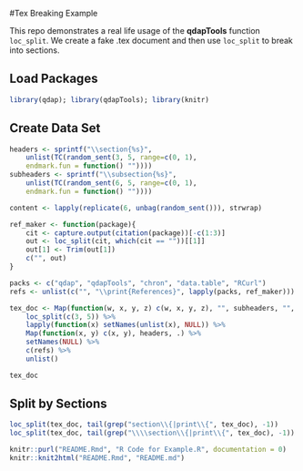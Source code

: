 #Tex Breaking Example

This repo demonstrates a real life usage of the **qdapTools** function `loc_split`.  We create a fake .tex document and then use `loc_split` to break into sections.

## Load Packages

```r
library(qdap); library(qdapTools); library(knitr)
```

## Create Data Set
```r
headers <- sprintf("\\section{%s}", 
    unlist(TC(random_sent(3, 5, range=c(0, 1), 
    endmark.fun = function() ""))))
subheaders <- sprintf("\\subsection{%s}", 
    unlist(TC(random_sent(6, 5, range=c(0, 1), 
    endmark.fun = function() ""))))

content <- lapply(replicate(6, unbag(random_sent())), strwrap)

ref_maker <- function(package){
    cit <- capture.output(citation(package))[-c(1:3)]
    out <- loc_split(cit, which(cit == ""))[[1]]
    out[1] <- Trim(out[1])
    c("", out)
}

packs <- c("qdap", "qdapTools", "chron", "data.table", "RCurl")
refs <- unlist(c("", "\\print{References}", lapply(packs, ref_maker)))

tex_doc <- Map(function(w, x, y, z) c(w, x, y, z), "", subheaders, "", content) %>%
    loc_split(c(3, 5)) %>%
    lapply(function(x) setNames(unlist(x), NULL)) %>%
    Map(function(x, y) c(x, y), headers, .) %>%
    setNames(NULL) %>%
    c(refs) %>%
    unlist()

tex_doc
```

## Split by Sections
```r
loc_split(tex_doc, tail(grep("section\\{|print\\{", tex_doc), -1))
loc_split(tex_doc, tail(grep("\\\\section\\{|print\\{", tex_doc), -1))
```

```r
knitr::purl("README.Rmd", "R Code for Example.R", documentation = 0)
knitr::knit2html("README.Rmd", "README.md")
```
